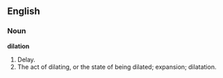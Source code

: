 ==English==

===Noun===

'''dilation'''

#Delay.
#The act of dilating, or the state of being dilated; expansion; dilatation.